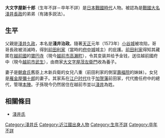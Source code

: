 {{unreferenced|time=2014-03-30T09:02:38+00:00}}
{{japanese|japanese=大文字屋 新十郎|kana=だいもんじや しんじゅうろう|romaji=Daimonjiya Shinjūrō}}
'''大文字屋新十郎'''（生年不詳－卒年不詳）是[[日本戰國時代|日本戰國時代]]人物。被認為是[[戰國大名|戰國大名]][[淺井長政|淺井長政]]的弟弟（有諸多説法）。

== 生平 ==
父親是[[淺井久政|淺井久政]]，本名是'''淺井治政'''。隨著[[天正_(日本)|天正]]元年（1573年）[[小谷城|小谷城]]被攻陷，哥哥長政被消滅時，得到[[前田利家|前田利家]]（當時的[[府中城|府中城]]城主）的庇護。[[前田利家|前田利家]]得知其藏匿在[[越前國|越前國]]的[[寶円寺|寶円寺]]（現今[[越前市|越前市]][[高瀨町|高瀨町]]），令其变装并给予金钱，送往越前國府中（現今[[越前市|越前市]][[武生市|武生]]），由商家[[大文字屋茂左衛門|大文字屋茂左衛門]]收為養子。

妻子是[[朝倉氏|朝倉氏]]舊臣上木新兵衛的女兒八重（前田利家的側室[[壽福院|壽福院]]的妹妹）。女兒是[[雁金屋彌十郎|雁金屋彌十郎]]的妻子。其家系在[[江户时代|江户时代]]仕于[[加贺藩|加贺藩]]前田家，代代擔任府中的總代，管理[[本陣|本陣]]。子孫現今仍然居住在越前市並以[[淺井氏|淺井]]為姓。

== 相關條目 ==
*[[淺井氏|淺井氏]]

[[Category:淺井氏|Category:淺井氏]]
[[Category:近江國出身人物|Category:近江國出身人物]]
[[Category:生年不詳|Category:生年不詳]]
[[Category:卒年不詳|Category:卒年不詳]]